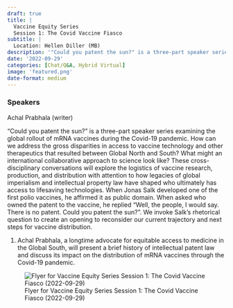 ```yaml
---
draft: true 
title: |
  Vaccine Equity Series
  Session 1: The Covid Vaccine Fiasco
subtitle: |
  Location: Hellen Diller (MB)
description: '"Could you patent the sun?" is a three-part speaker series examining the global rollout of mRNA vaccines during the Covid-19 pandemic.'
date: '2022-09-29'
categories: [Chat/Q&A, Hybrid Virtual]
image: 'featured.png'
date-format: medium 
---
```



### Speakers  
Achal Prabhala (writer)

"Could you patent the sun?" is a three-part speaker series examining the global rollout of mRNA vaccines during the Covid-19 pandemic. How can we address the gross disparities in access to vaccine technology and other therapeutics that resulted between Global North and South? What might an international collaborative approach to science look like? These cross-disciplinary conversations will explore the logistics of vaccine research, production, and distribution with attention to how legacies of global imperialism and intellectual property law have shaped who ultimately has access to lifesaving technologies. When Jonas Salk developed one of the first polio vaccines, he affirmed it as public domain.  When asked who owned the patent to the vaccine, he replied “Well, the people, I would say. There is no patent. Could you patent the sun?”. We invoke Salk’s rhetorical question to create an opening to reconsider our current trajectory and next steps for vaccine distribution.

1) Achal Prabhala, a longtime advocate for equitable access to medicine in the Global South, will present a brief history of intellectual patent law and discuss its impact on the distribution of mRNA vaccines through the Covid-19 pandemic.

![Flyer for Vaccine Equity Series
Session 1: The Covid Vaccine Fiasco (2022-09-29)](featured.png){.lightbox}
